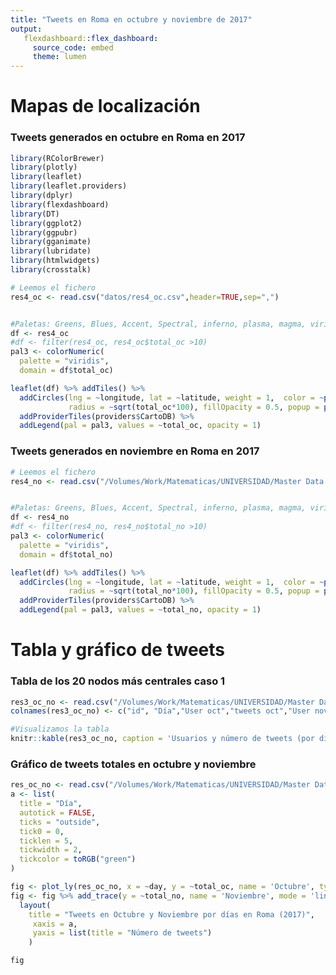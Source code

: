 ```yaml
---
title: "Tweets en Roma en octubre y noviembre de 2017"
output: 
   flexdashboard::flex_dashboard:
     source_code: embed
     theme: lumen
---
```


Mapas de localización {data-icon="fa-signal"}
===================================== 
    
### Tweets generados en octubre en Roma en 2017
    
```r
library(RColorBrewer)
library(plotly)
library(leaflet)
library(leaflet.providers)
library(dplyr)
library(flexdashboard)
library(DT)
library(ggplot2)
library(ggpubr)
library(gganimate)
library(lubridate)
library(htmlwidgets)
library(crosstalk)
```


```r
# Leemos el fichero
res4_oc <- read.csv("datos/res4_oc.csv",header=TRUE,sep=",")


#Paletas: Greens, Blues, Accent, Spectral, inferno, plasma, magma, viridis, heat, RdYlBu
df <- res4_oc
#df <- filter(res4_oc, res4_oc$total_oc >10)
pal3 <- colorNumeric(
  palette = "viridis",
  domain = df$total_oc)

leaflet(df) %>% addTiles() %>%
  addCircles(lng = ~longitude, lat = ~latitude, weight = 1,  color = ~pal3(total_oc),
             radius = ~sqrt(total_oc*100), fillOpacity = 0.5, popup = paste("Usuario:", df$username, "<br>", "Tweets (oct 2017):", df$total_oc))  %>% 
  addProviderTiles(providers$CartoDB) %>%
  addLegend(pal = pal3, values = ~total_oc, opacity = 1)
```
    
### Tweets generados en noviembre en Roma en 2017

```r
# Leemos el fichero
res4_no <- read.csv("/Volumes/Work/Matematicas/UNIVERSIDAD/Master Data Science/Apuntes/6_flexdashboard/tablas/res4_no.csv",header=TRUE,sep=",")


#Paletas: Greens, Blues, Accent, Spectral, inferno, plasma, magma, viridis, heat, RdYlBu
df <- res4_no
#df <- filter(res4_no, res4_no$total_no >10)
pal3 <- colorNumeric(
  palette = "viridis",
  domain = df$total_no)

leaflet(df) %>% addTiles() %>%
  addCircles(lng = ~longitude, lat = ~latitude, weight = 1,  color = ~pal3(total_no),
             radius = ~sqrt(total_no*100), fillOpacity = 0.5, popup = paste("Usuario:", df$username, "<br>", "Tweets (nov 2017):", df$total_no))  %>% 
  addProviderTiles(providers$CartoDB) %>%
  addLegend(pal = pal3, values = ~total_no, opacity = 1)
```
   
Tabla y gráfico de tweets {data-icon="fa-table"}
=====================================     

### Tabla de los 20 nodos más centrales caso 1
    
```r
res3_oc_no <- read.csv("/Volumes/Work/Matematicas/UNIVERSIDAD/Master Data Science/Apuntes/6_flexdashboard/tablas/res3_oc_no.csv",header=TRUE,sep=",")
colnames(res3_oc_no) <- c("id", "Día","User oct","tweets oct","User nov","tweets nov")

#Visualizamos la tabla
knitr::kable(res3_oc_no, caption = 'Usuarios y número de tweets (por día)')
```
    
### Gráfico de tweets totales en octubre y noviembre

```r
res_oc_no <- read.csv("/Volumes/Work/Matematicas/UNIVERSIDAD/Master Data Science/Apuntes/6_flexdashboard/tablas/res_oc_no.csv",header=TRUE,sep=",")
a <- list(
  title = "Día",
  autotick = FALSE,
  ticks = "outside",
  tick0 = 0,
  ticklen = 5,
  tickwidth = 2,
  tickcolor = toRGB("green")
)

fig <- plot_ly(res_oc_no, x = ~day, y = ~total_oc, name = 'Octubre', type = 'scatter', mode = 'lines+markers') 
fig <- fig %>% add_trace(y = ~total_no, name = 'Noviembre', mode = 'lines+markers') %>%
  layout(
    title = "Tweets en Octubre y Noviembre por días en Roma (2017)",
     xaxis = a,
     yaxis = list(title = "Número de tweets")
    )

fig

```




